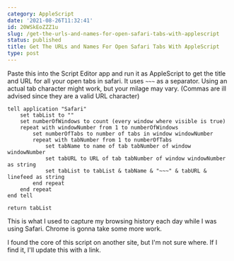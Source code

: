```yaml
---
category: AppleScript
date: '2021-08-26T11:32:41'
id: 20WSkEoZZZ1u
slug: /get-the-urls-and-names-for-open-safari-tabs-with-applescript
status: published
title: Get The URLs and Names For Open Safari Tabs With AppleScript
type: post
---
```


Paste this into the Script Editor app and run it as AppleScript to get the title and URL for all your open tabs in safari. It uses `~~~` as a separator. Using an actual tab character might work, but your milage may vary. (Commas are ill advised since they are a valid URL character)


```applescript
tell application "Safari"	set tabList to ""	set numberOfWindows to count (every window where visible is true)	repeat with windowNumber from 1 to numberOfWindows		set numberOfTabs to number of tabs in window windowNumber		repeat with tabNumber from 1 to numberOfTabs			set tabName to name of tab tabNumber of window windowNumber			set tabURL to URL of tab tabNumber of window windowNumber as string			set tabList to tabList & tabName & "~~~" & tabURL & linefeed as string		end repeat	end repeatend tellreturn tabList```

This is what I used to capture my browsing history each day while I was using Safari. Chrome is gonna take some more work.

I found the core of this script on another site, but I'm not sure where. If I find it, I'll update this with a link.